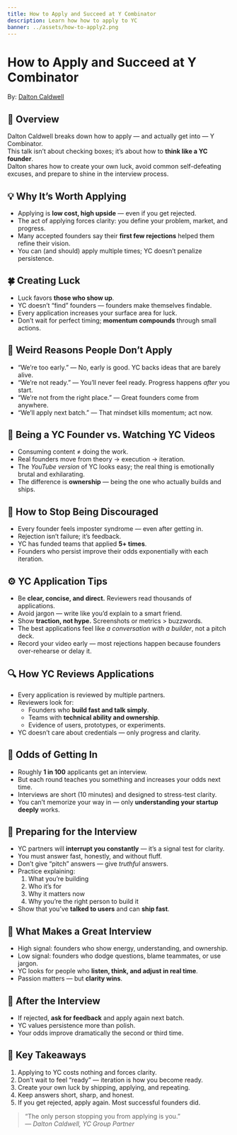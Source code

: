 ```yaml
---
title: How to Apply and Succeed at Y Combinator  
description: Learn how how to apply to YC
banner: ../assets/how-to-apply2.png
---
```


# How to Apply and Succeed at Y Combinator  

By: [Dalton Caldwell](https://x.com/daltonc)  

<YouTube url="https://www.youtube.com/watch?v=B5tU2447OK8" />


## 🧭 Overview

Dalton Caldwell breaks down how to apply — and actually get into — Y Combinator.  
This talk isn’t about checking boxes; it’s about how to **think like a YC founder**.  
Dalton shares how to create your own luck, avoid common self-defeating excuses, and prepare to shine in the interview process.


## 💡 Why It’s Worth Applying

- Applying is **low cost, high upside** — even if you get rejected.  
- The act of applying forces clarity: you define your problem, market, and progress.  
- Many accepted founders say their **first few rejections** helped them refine their vision.  
- You can (and should) apply multiple times; YC doesn’t penalize persistence.


## 🍀 Creating Luck

- Luck favors **those who show up**.  
- YC doesn’t “find” founders — founders make themselves findable.  
- Every application increases your surface area for luck.  
- Don’t wait for perfect timing; **momentum compounds** through small actions.


## 🚫 Weird Reasons People Don’t Apply

- “We’re too early.” — No, early is good. YC backs ideas that are barely alive.  
- “We’re not ready.” — You’ll never feel ready. Progress happens *after* you start.  
- “We’re not from the right place.” — Great founders come from anywhere.  
- “We’ll apply next batch.” — That mindset kills momentum; act now.


## 🧠 Being a YC Founder vs. Watching YC Videos

- Consuming content ≠ doing the work.  
- Real founders move from theory → execution → iteration.  
- The *YouTube version* of YC looks easy; the real thing is emotionally brutal and exhilarating.  
- The difference is **ownership** — being the one who actually builds and ships.


## 💪 How to Stop Being Discouraged

- Every founder feels imposter syndrome — even after getting in.  
- Rejection isn’t failure; it’s feedback.  
- YC has funded teams that applied **5+ times**.  
- Founders who persist improve their odds exponentially with each iteration.


## ⚙️ YC Application Tips

- Be **clear, concise, and direct.** Reviewers read thousands of applications.  
- Avoid jargon — write like you’d explain to a smart friend.  
- Show **traction, not hype.** Screenshots or metrics > buzzwords.  
- The best applications feel like *a conversation with a builder*, not a pitch deck.  
- Record your video early — most rejections happen because founders over-rehearse or delay it.


## 🔍 How YC Reviews Applications

- Every application is reviewed by multiple partners.  
- Reviewers look for:
  - Founders who **build fast and talk simply**.  
  - Teams with **technical ability and ownership**.  
  - Evidence of users, prototypes, or experiments.  
- YC doesn’t care about credentials — only progress and clarity.


## 🎲 Odds of Getting In

- Roughly **1 in 100** applicants get an interview.  
- But each round teaches you something and increases your odds next time.  
- Interviews are short (10 minutes) and designed to stress-test clarity.  
- You can’t memorize your way in — only **understanding your startup deeply** works.


## 🎤 Preparing for the Interview

- YC partners will **interrupt you constantly** — it’s a signal test for clarity.  
- You must answer fast, honestly, and without fluff.  
- Don’t give “pitch” answers — give *truthful* answers.  
- Practice explaining:
  1. What you’re building  
  2. Who it’s for  
  3. Why it matters now  
  4. Why you’re the right person to build it  
- Show that you’ve **talked to users** and can **ship fast**.


## 🧩 What Makes a Great Interview

- High signal: founders who show energy, understanding, and ownership.  
- Low signal: founders who dodge questions, blame teammates, or use jargon.  
- YC looks for people who **listen, think, and adjust in real time**.  
- Passion matters — but **clarity wins**.


## 💬 After the Interview

- If rejected, **ask for feedback** and apply again next batch.  
- YC values persistence more than polish.  
- Your odds improve dramatically the second or third time.  


## 🧾 Key Takeaways

1. Applying to YC costs nothing and forces clarity.  
2. Don’t wait to feel “ready” — iteration is how you become ready.  
3. Create your own luck by shipping, applying, and repeating.  
4. Keep answers short, sharp, and honest.  
5. If you get rejected, apply again. Most successful founders did.


> “The only person stopping you from applying is you.”  
> — *Dalton Caldwell, YC Group Partner*
